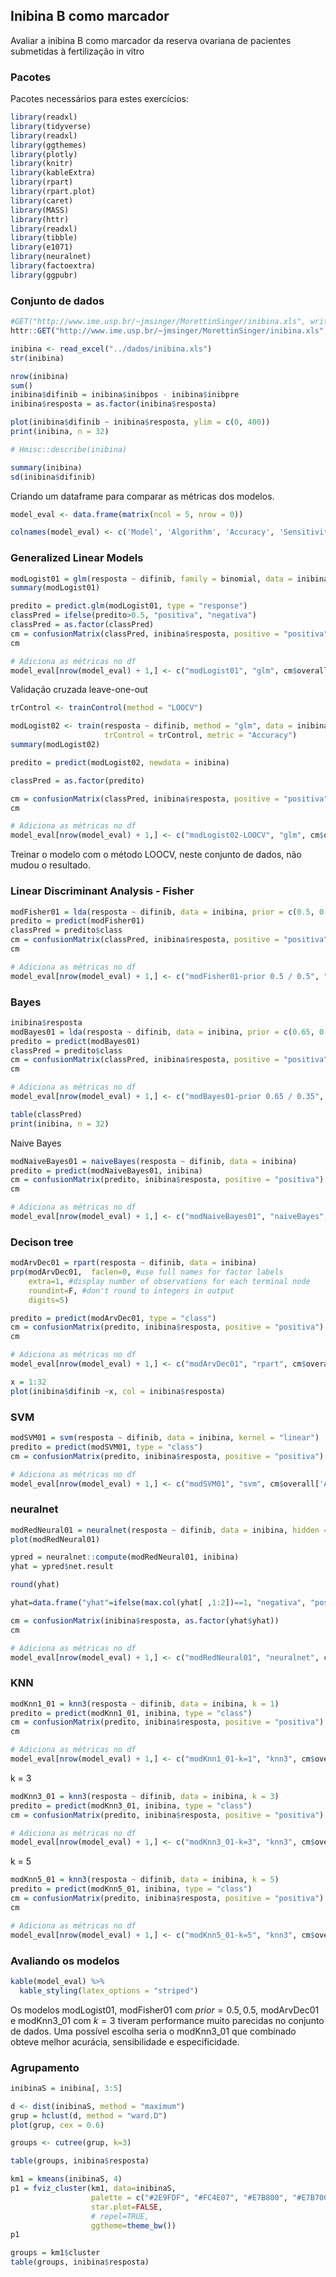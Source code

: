## Inibina B como marcador

Avaliar a inibina B como marcador da reserva ovariana de pacientes submetidas à fertilização in vitro

### Pacotes

Pacotes necessários para estes exercícios:

```{r warning=FALSE, echo=FALSE}
library(readxl)
library(tidyverse)
library(readxl)
library(ggthemes)
library(plotly)
library(knitr)
library(kableExtra)
library(rpart)
library(rpart.plot)
library(caret)
library(MASS)
library(httr)
library(readxl)
library(tibble)
library(e1071)
library(neuralnet)
library(factoextra)
library(ggpubr)
```

### Conjunto de dados

```{r}
#GET("http://www.ime.usp.br/~jmsinger/MorettinSinger/inibina.xls", write_disk(tf <- tempfile(fileext = ".xls")))
httr::GET("http://www.ime.usp.br/~jmsinger/MorettinSinger/inibina.xls", httr::write_disk("../dados/inibina.xls", overwrite = TRUE))

inibina <- read_excel("../dados/inibina.xls")
str(inibina)
```

```{r}
nrow(inibina)
sum()
inibina$difinib = inibina$inibpos - inibina$inibpre
inibina$resposta = as.factor(inibina$resposta)
```

```{r}
plot(inibina$difinib ~ inibina$resposta, ylim = c(0, 400))
print(inibina, n = 32)
```

```{r}
# Hmisc::describe(inibina)

summary(inibina)
sd(inibina$difinib)
```

Criando um dataframe para comparar as métricas dos modelos.

```{r}
model_eval <- data.frame(matrix(ncol = 5, nrow = 0))

colnames(model_eval) <- c('Model', 'Algorithm', 'Accuracy', 'Sensitivity', 'Specificity')
```


### Generalized Linear Models

```{r}
modLogist01 = glm(resposta ~ difinib, family = binomial, data = inibina)
summary(modLogist01)
```

```{r}
predito = predict.glm(modLogist01, type = "response")
classPred = ifelse(predito>0.5, "positiva", "negativa")
classPred = as.factor(classPred)
cm = confusionMatrix(classPred, inibina$resposta, positive = "positiva")
cm

# Adiciona as métricas no df
model_eval[nrow(model_eval) + 1,] <- c("modLogist01", "glm", cm$overall['Accuracy'], cm$byClass['Sensitivity'], cm$byClass['Specificity'])
```

Validação cruzada leave-one-out


```{r}

trControl <- trainControl(method = "LOOCV")

modLogist02 <- train(resposta ~ difinib, method = "glm", data = inibina, family = binomial,
                     trControl = trControl, metric = "Accuracy")
summary(modLogist02)

predito = predict(modLogist02, newdata = inibina)

classPred = as.factor(predito)

cm = confusionMatrix(classPred, inibina$resposta, positive = "positiva")
cm

# Adiciona as métricas no df
model_eval[nrow(model_eval) + 1,] <- c("modLogist02-LOOCV", "glm", cm$overall['Accuracy'], cm$byClass['Sensitivity'], cm$byClass['Specificity'])
```

Treinar o modelo com o método LOOCV, neste conjunto de dados, não mudou o resultado.

### Linear Discriminant Analysis - Fisher

```{r}
modFisher01 = lda(resposta ~ difinib, data = inibina, prior = c(0.5, 0.5))
predito = predict(modFisher01)
classPred = predito$class
cm = confusionMatrix(classPred, inibina$resposta, positive = "positiva")
cm

# Adiciona as métricas no df
model_eval[nrow(model_eval) + 1,] <- c("modFisher01-prior 0.5 / 0.5", "lda", cm$overall['Accuracy'], cm$byClass['Sensitivity'], cm$byClass['Specificity'])
```

### Bayes

```{r}
inibina$resposta
modBayes01 = lda(resposta ~ difinib, data = inibina, prior = c(0.65, 0.35))
predito = predict(modBayes01)
classPred = predito$class
cm = confusionMatrix(classPred, inibina$resposta, positive = "positiva")
cm

# Adiciona as métricas no df
model_eval[nrow(model_eval) + 1,] <- c("modBayes01-prior 0.65 / 0.35", "lda", cm$overall['Accuracy'], cm$byClass['Sensitivity'], cm$byClass['Specificity'])
```

```{r}
table(classPred)
print(inibina, n = 32)
```
Naive Bayes

```{r}
modNaiveBayes01 = naiveBayes(resposta ~ difinib, data = inibina)
predito = predict(modNaiveBayes01, inibina)
cm = confusionMatrix(predito, inibina$resposta, positive = "positiva")
cm

# Adiciona as métricas no df
model_eval[nrow(model_eval) + 1,] <- c("modNaiveBayes01", "naiveBayes", cm$overall['Accuracy'], cm$byClass['Sensitivity'], cm$byClass['Specificity'])
```

### Decison tree

```{r}
modArvDec01 = rpart(resposta ~ difinib, data = inibina) 
prp(modArvDec01,  faclen=0, #use full names for factor labels
    extra=1, #display number of observations for each terminal node
    roundint=F, #don't round to integers in output
    digits=5)

predito = predict(modArvDec01, type = "class")
cm = confusionMatrix(predito, inibina$resposta, positive = "positiva")
cm

# Adiciona as métricas no df
model_eval[nrow(model_eval) + 1,] <- c("modArvDec01", "rpart", cm$overall['Accuracy'], cm$byClass['Sensitivity'], cm$byClass['Specificity'])
```

```{r}
x = 1:32
plot(inibina$difinib ~x, col = inibina$resposta)
```

### SVM

```{r}
modSVM01 = svm(resposta ~ difinib, data = inibina, kernel = "linear")
predito = predict(modSVM01, type = "class")
cm = confusionMatrix(predito, inibina$resposta, positive = "positiva")

# Adiciona as métricas no df
model_eval[nrow(model_eval) + 1,] <- c("modSVM01", "svm", cm$overall['Accuracy'], cm$byClass['Sensitivity'], cm$byClass['Specificity'])
```

### neuralnet

```{r}
modRedNeural01 = neuralnet(resposta ~ difinib, data = inibina, hidden = c(2,4,3))
plot(modRedNeural01)

ypred = neuralnet::compute(modRedNeural01, inibina)
yhat = ypred$net.result

round(yhat)

yhat=data.frame("yhat"=ifelse(max.col(yhat[ ,1:2])==1, "negativa", "positiva"))

cm = confusionMatrix(inibina$resposta, as.factor(yhat$yhat))
cm

# Adiciona as métricas no df
model_eval[nrow(model_eval) + 1,] <- c("modRedNeural01", "neuralnet", cm$overall['Accuracy'], cm$byClass['Sensitivity'], cm$byClass['Specificity'])
```

### KNN

```{r}
modKnn1_01 = knn3(resposta ~ difinib, data = inibina, k = 1)
predito = predict(modKnn1_01, inibina, type = "class")
cm = confusionMatrix(predito, inibina$resposta, positive = "positiva")
cm

# Adiciona as métricas no df
model_eval[nrow(model_eval) + 1,] <- c("modKnn1_01-k=1", "knn3", cm$overall['Accuracy'], cm$byClass['Sensitivity'], cm$byClass['Specificity'])
```

k = 3

```{r}
modKnn3_01 = knn3(resposta ~ difinib, data = inibina, k = 3)
predito = predict(modKnn3_01, inibina, type = "class")
cm = confusionMatrix(predito, inibina$resposta, positive = "positiva")

# Adiciona as métricas no df
model_eval[nrow(model_eval) + 1,] <- c("modKnn3_01-k=3", "knn3", cm$overall['Accuracy'], cm$byClass['Sensitivity'], cm$byClass['Specificity'])
```

k = 5

```{r}
modKnn5_01 = knn3(resposta ~ difinib, data = inibina, k = 5)
predito = predict(modKnn5_01, inibina, type = "class")
cm = confusionMatrix(predito, inibina$resposta, positive = "positiva")
cm

# Adiciona as métricas no df
model_eval[nrow(model_eval) + 1,] <- c("modKnn5_01-k=5", "knn3", cm$overall['Accuracy'], cm$byClass['Sensitivity'], cm$byClass['Specificity'])
```

### Avaliando os modelos

```{r echo=FALSE}
kable(model_eval) %>%
  kable_styling(latex_options = "striped")
```

Os modelos modLogist01, modFisher01 com $prior = 0.5, 0.5$, modArvDec01 e modKnn3_01 com $k=3$ tiveram performance muito parecidas no conjunto de dados. Uma possível escolha seria o modKnn3_01 que combinado obteve melhor acurácia, sensibilidade e especificidade.

### Agrupamento

```{r}
inibinaS = inibina[, 3:5]

d <- dist(inibinaS, method = "maximum")
grup = hclust(d, method = "ward.D")
plot(grup, cex = 0.6)

groups <- cutree(grup, k=3)
```

```{r}
table(groups, inibina$resposta)
```


```{r}
km1 = kmeans(inibinaS, 4)
p1 = fviz_cluster(km1, data=inibinaS,
                  palette = c("#2E9FDF", "#FC4E07", "#E7B800", "#E7B700"),
                  star.plot=FALSE,
                  # repel=TRUE,
                  ggtheme=theme_bw())
p1
```

```{r}
groups = km1$cluster
table(groups, inibina$resposta)
```
